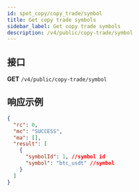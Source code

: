 ```yaml
---
id: spot_copy/copy_trade/symbol
title: Get copy trade symbols
sidebar_label: Get copy trade symbols
description: /v4/public/copy-trade/symbol
---
```


## 接口

**GET** `/v4/public/copy-trade/symbol`

## 响应示例

```json
{
  "rc": 0,
  "mc": "SUCCESS",
  "ma": [],
  "result": [
    {
      "symbolId": 1, //symbol id
      "symbol": "btc_usdt" //symbol
    }
  ]
}
```
